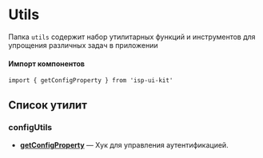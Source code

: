 
<Meta title="Utils/Описание" />

# Utils

Папка `utils` содержит набор утилитарных функций и инструментов для упрощения различных задач в приложении

#### Импорт компонентов
```tsx
import { getConfigProperty } from 'isp-ui-kit'
```

## Список утилит
### configUtils
- **[getConfigProperty](?path=/docs/hooks-useauth--docs)** — Хук для управления аутентификацией.
